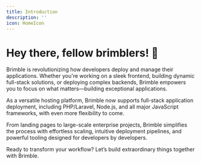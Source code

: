```yaml
---
title: Introduction
description: ''
icon: HomeIcon
---
```


# Hey there, fellow brimblers! 🚀

Brimble is revolutionizing how developers deploy and manage their applications. Whether you're working on a sleek frontend, building dynamic full-stack solutions, or deploying complex backends, Brimble empowers you to focus on what matters—building exceptional applications.

As a versatile hosting platform, Brimble now supports full-stack application deployment, including PHP/Laravel, Node.js, and all major JavaScript frameworks, with even more flexibility to come.

From landing pages to large-scale enterprise projects, Brimble simplifies the process with effortless scaling, intuitive deployment pipelines, and powerful tooling designed for developers by developers.

Ready to transform your workflow? Let’s build extraordinary things together with Brimble.
